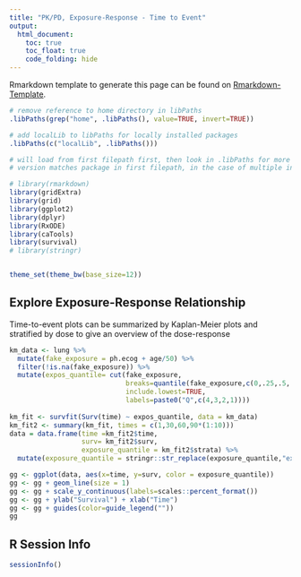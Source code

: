 ```yaml
---
title: "PK/PD, Exposure-Response - Time to Event"
output:
  html_document:
    toc: true
    toc_float: true
    code_folding: hide
---
```


Rmarkdown template to generate this page can be found on [Rmarkdown-Template](http://exploratory-graphics-xgx.statwb-dev.eu.novartis.net/Rmarkdown/Multiple_Ascending_Dose_PKPD_time_to_event.Rmd).


```r
# remove reference to home directory in libPaths
.libPaths(grep("home", .libPaths(), value=TRUE, invert=TRUE))

# add localLib to libPaths for locally installed packages
.libPaths(c("localLib", .libPaths()))

# will load from first filepath first, then look in .libPaths for more packages not in first path
# version matches package in first filepath, in the case of multiple instances of a package

# library(rmarkdown)
library(gridExtra)
library(grid)
library(ggplot2)
library(dplyr)
library(RxODE)
library(caTools)
library(survival)
# library(stringr)


theme_set(theme_bw(base_size=12))

```

## Explore Exposure-Response Relationship

Time-to-event plots can be summarized by Kaplan-Meier plots and stratified by dose to give an overview of the dose-response


```r

km_data <- lung %>%
  mutate(fake_exposure = ph.ecog + age/50) %>%
  filter(!is.na(fake_exposure)) %>%
  mutate(expos_quantile= cut(fake_exposure,
                             breaks=quantile(fake_exposure,c(0,.25,.5,.75,1)),
                             include.lowest=TRUE,
                             labels=paste0("Q",c(4,3,2,1))))
  
km_fit <- survfit(Surv(time) ~ expos_quantile, data = km_data)
km_fit2 <- summary(km_fit, times = c(1,30,60,90*(1:10)))
data = data.frame(time =km_fit2$time, 
                  surv= km_fit2$surv, 
                  exposure_quantile = km_fit2$strata) %>%
  mutate(exposure_quantile = stringr::str_replace(exposure_quantile,"expos_quantile=",""))

gg <- ggplot(data, aes(x=time, y=surv, color = exposure_quantile))
gg <- gg + geom_line(size = 1)
gg <- gg + scale_y_continuous(labels=scales::percent_format())
gg <- gg + ylab("Survival") + xlab("Time")
gg <- gg + guides(color=guide_legend("")) 
gg
```

## R Session Info
```r
sessionInfo()
```